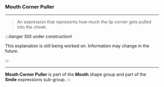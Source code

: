 
### Mouth Corner Puller

***

> An expression that represents how much the 
> lip corner gets pulled into the cheek.

:::danger Still under construction!

This explanation is still being worked on. 
Information may change in the future.

:::

***

**Mouth Corner Puller** is part of 
the <ContextModal comp={MouthContext}><b>Mouth</b></ContextModal> 
shape group and part of the **Smile** expressions sub-group.
:::